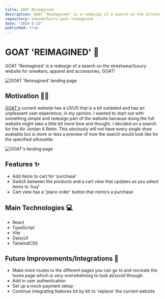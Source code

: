 ```yaml
---
title: GOAT Reimagined
description: GOAT 'Reimagined' is a redesign of a search on the streetwear/luxury website for sneakers, apparel and accessories, GOAT!
repository: kekedezha/ts-goat-reimagined
date: "2024-5-23"
published: true
---
```


# GOAT 'REIMAGINED' 👟

GOAT 'Reimagined' is a redesign of a search on the streetwear/luxury website for sneakers, apparel and accessories, GOAT!

![GOAT 'Reimagined' landing page](/project_images/goat-reimagined.png)

## Motivation ✍🏽

[GOAT's](https://www.goat.com/) current website has a UI/UX that is a bit outdated and has an unpleasant user experience, in my opinion. I wanted to start out with something simple and redesign part of the website because doing the full website might take a little bit more time and thought. I decided on a search for the Air Jordan 4 Retro. This obviously will not have every single shoe available but is more or less a preview of how the search would look like for the specified silhouette.

![GOAT's landing page](/project_images/ugly-goat.png)

## Features ✨

- Add items to cart for 'purchase'
- Switch between the products and a cart view that updates as you select items to 'buy'
- Cart view has a 'place order' button that mimics a purchase

## Main Technologies 💻

- React
- TypeScript
- Vite
- DaisyUI
- TailwindCSS

## Future Improvements/Integrations 🤔

- Make more routes to the different pages you can go to and recreate the home page which is very overwhelming to look at/scroll through.
- Add in user authentication
- Set up a mock payment setup
- Continue integrating features bit by bit to 'replace' the current website
